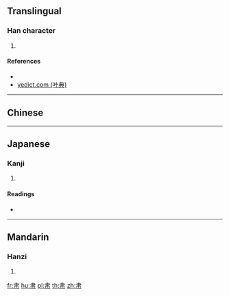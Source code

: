 ==Translingual==

===Han character===
{{Han char|rn=50|rad=巾|as=03|sn=6|four=|canj=LB,XLB}}

# {{defn|Han|sort=巾03}}

====References====
* {{Han ref|kx=0329.020|dkj=08790|dj=0634.110|hdz=10730.200|uh=5E07|ud=24071}}
* [http://yedict.com/htm/5E/5E07.htm yedict.com (叶典)]

----

==Chinese==
{{zh-see|𦘒|v}}

----

==Japanese==

===Kanji===
{{ja-kanji|grade=|rs=巾03}}

# {{defn|lang=ja|sort=巾03}}

====Readings====
* {{ja-readings|on=[[でん]] (den), [[にょう]] (nyō)|kun=[[てわざがすばやい]] (tewazagasubayai)}}

----

==Mandarin==

===Hanzi===
{{cmn-hanzi|pin=[[niè]] ([[nie4]])|wg=nieh<sup>4</sup>}}

# {{defn|lang=cmn|sort=巾03}}

[[fr:帇]]
[[hu:帇]]
[[pl:帇]]
[[th:帇]]
[[zh:帇]]